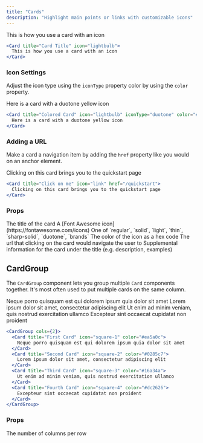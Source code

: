 ```yaml
---
title: "Cards"
description: "Highlight main points or links with customizable icons"
---
```


<Card title="Card Title" icon="lightbulb">
  This is how you use a card with an icon
</Card>

```jsx
<Card title="Card Title" icon="lightbulb">
  This is how you use a card with an icon
</Card>
```

### Icon Settings

Adjust the icon type using the `iconType` property color by using the `color` property.

<Card title="Colored Card" icon="lightbulb" iconType="duotone" color="#ca8b04">
  Here is a card with a duotone yellow icon
</Card>

```jsx
<Card title="Colored Card" icon="lightbulb" iconType="duotone" color="#ca8b04">
  Here is a card with a duotone yellow icon
</Card>
```

### Adding a URL

Make a card a navigation item by adding the `href` property like you would on an anchor element.

<Card title="Click on me" icon="link" href="/quickstart">
  Clicking on this card brings you to the quickstart page
</Card>

```jsx
<Card title="Click on me" icon="link" href="/quickstart">
  Clicking on this card brings you to the quickstart page
</Card>
```

### Props

<ResponseField name="title" required type="string">
  The title of the card
</ResponseField>

<ResponseField name="icon" type="Icon">
  A [Font Awesome icon](https://fontawesome.com/icons)
</ResponseField>

<ResponseField name="iconType" type="string">
  One of `regular`, `solid`, `light`, `thin`, `sharp-solid`, `duotone`, `brands`
</ResponseField>

<ResponseField name="color" type="string">
  The color of the icon as a hex code
</ResponseField>

<ResponseField name="href" type="string">
  The url that clicking on the card would navigate the user to
</ResponseField>

<ResponseField name="children" type="MDX or string">
  Supplemental information for the card under the title (e.g. description,
  examples)
</ResponseField>

## CardGroup

The `CardGroup` component lets you group multiple `Card` components together. It's most often used to put multiple cards on the same column.

<CardGroup cols={2}>
  <Card title="First Card" icon="square-1" color="#ea5a0c">
    Neque porro quisquam est qui dolorem ipsum quia dolor sit amet
  </Card>
  <Card title="Second Card" icon="square-2" color="#0285c7">
    Lorem ipsum dolor sit amet, consectetur adipiscing elit
  </Card>
  <Card title="Third Card" icon="square-3" color="#16a34a">
    Ut enim ad minim veniam, quis nostrud exercitation ullamco
  </Card>
  <Card title="Fourth Card" icon="square-4" color="#dc2626">
    Excepteur sint occaecat cupidatat non proident
  </Card>
</CardGroup>

```jsx
<CardGroup cols={2}>
  <Card title="First Card" icon="square-1" color="#ea5a0c">
    Neque porro quisquam est qui dolorem ipsum quia dolor sit amet
  </Card>
  <Card title="Second Card" icon="square-2" color="#0285c7">
    Lorem ipsum dolor sit amet, consectetur adipiscing elit
  </Card>
  <Card title="Third Card" icon="square-3" color="#16a34a">
    Ut enim ad minim veniam, quis nostrud exercitation ullamco
  </Card>
  <Card title="Fourth Card" icon="square-4" color="#dc2626">
    Excepteur sint occaecat cupidatat non proident
  </Card>
</CardGroup>
```

### Props

<ResponseField name="cols" default={2}>
  The number of columns per row
</ResponseField>
